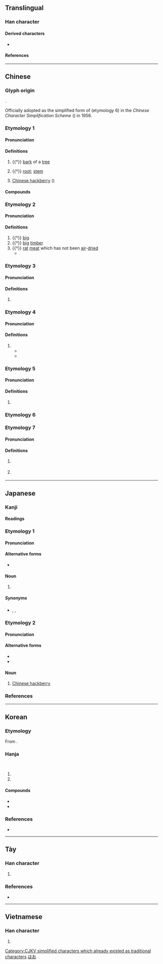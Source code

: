 {{also|樸}}
{{character info}}

==Translingual==
{{stroke order|strokes=6}}

===Han character===
{{Han char|rn=75|rad=木|as=02|sn=6|four=43900|canj=DY|ids=⿰木卜}}

====Derived characters====
* {{l|mul|[[𠡙]], [[𠧭]], [[烞]], [[𬇑]]}}

====References====
{{Han ref|kx=0510.040|dkj=14428|dj=0894.030|hdz=21154.020|uh=6734}}

[[Category:CJKV simplified characters which already existed as traditional characters]]

----

==Chinese==
{{rfc|zh}}

===Glyph origin===
{{Han etym}}
{{Han compound|木|卜|ls=psc|c1=s|c2=p}}.

Officially adopted as the simplified form of {{zh-l|*樸}} (etymology 6) in the ''Chinese Character Simplification Scheme'' ({{lw|zh|pref=《|s:漢字簡化方案|漢字簡化方案|suf=》}}) in 1956.

===Etymology 1===
{{zh-forms}}

====Pronunciation====
{{zh-pron
|m=pò
|c=pok3
|md=páuk
|mn=phoh
|mn-t=poh4/pog4
|mn-t_note=poh4 - vernacular; pog4 - literary
|w=4phoq
|mc=y
|oc=y
|cat=n
}}

====Definitions====
{{zh-hanzi}}

# {{†}} [[bark]] of a [[tree]]
#: {{zh-x|朴。木 皮 也。从 木 , 卜 聲 |ref=Shuowen}}
# {{†}} [[root]]; [[stem]]
#: {{zh-x|普 木 切，音 扑。本 也 | [[fanqie|Fanqie]] spelling {{l|zh|普}} + {{l|zh|木}}, pronounced {{l|zh|扑}}. [The meaning] is {{l|zh|本}} | ref={{lw|zh|玉篇}}}}
# [[Chinese hackberry]] ({{taxlink|Celtis sinensis|species}})

====Compounds====
{{zh-der|fold=1|厚朴|朴硝|朴資茅斯|朴樹|朴仔}}

===Etymology 2===
{{zh-forms}}
{{rfe|zh|related to 樸 (plain and simple)? related to 樸 (unworked wood)? related to 璞 (unworked jade) (Schuessler, 2007)?}}

====Pronunciation====
{{zh-pron
|m=朴
|c=pok3
|mc=y
|oc=y
|cat=a,n
}}

====Definitions====
{{zh-hanzi}}

# {{†}} [[big]]
# {{†}} [[big]] [[timber]]
# {{†}} [[rat]] [[meat]] which has not been [[air]]-[[dried]]
#* {{zh-x|鄭 人 謂 玉 未 理 者 璞，周 人 謂 鼠 未 腊 者 朴。周 人 懷 朴，過 鄭 賈 曰：「欲 買 朴 乎？」鄭 賈 曰：「欲 之。」出 其 朴，視 之，乃 鼠 也。因 謝 不 取。今 ^平原 君 自 以 賢，顯名 於 天下，然 降 其 主 父 ^沙丘 而 臣 之。天下 之 王 尚 猶 尊 之，是 天下 之 王 不如 鄭 賈{gǔ} 之 智 也，眩 於 名，不知 其 實 也。」|The people from the state of Zheng gave the name {{zh-l|璞}} for unrefined jade that is not yet carved or polished while the people from the state of Zhou gave the name {{zh-l|朴|tr=pǔ}} for rat meat which has not been air-dried.</br>A man from Zhou holding {{zh-l|朴|tr=pǔ}} went to see a businessman in Zheng and asked, "Do you want to buy some {{zh-l|朴|tr=pǔ}}?". The businessman replied, "Yes, I would like to". The man from Zhou held out his {{zh-l|朴|tr=pǔ}}. The businessman saw that it was a rat. And so he declined to take it.<br>Now the Prince of Pingyuan has a distinguished reputation throughout the world as a man of worth and ability. But he degraded his ruler's father at Shaqiu and treated him as a subject. And yet and kings throughout the world have less understanding than the merchant of Zheng. They are dazzled by a name and do not know what he really is.|ref=Zhanguoce}}

===Etymology 3===
{{zh-forms}}

====Pronunciation====
{{zh-pron
|m=Pú
|cat=pn
}}

====Definitions====
{{zh-hanzi}}

# {{surname|zh|historical}} {{n-g|used by the Yi ({{l|zh|夷}}) people.}}
#: {{zh-x|九月，巴 七 姓 夷 王 @朴{Pú}胡、賨 邑侯 @^杜濩{huò} 舉 巴 夷、賨 民 來附，於是 分 巴 郡，以 ^胡 爲 巴 東 太守，^濩{huò} 為 巴 西 太守，|ref=Sanguozhi}}
#: {{zh-x|夷 狄 大 姓。有 朴 氏 與 樸 同 |ref=通志畧}}

===Etymology 4===
{{zh-forms}}
{{zh-wp|zh:朴姓}}

====Pronunciation====
{{zh-pron
|m=Piáo,Pú,1nb=standard in Mainland,2nb=standard in Taiwan
|c=pok3,piu4
|mn=xm:Phiâu/xm,qz:Phok
|mn-t=piao5/piou5
|w=4phoq
|cat=pn
}}

====Definitions====
{{zh-hanzi}}

# {{surname|zh|from=Korean}}
#* {{zh-x|國人 多 ^金、^朴{Piáo} 兩 姓，異姓 不 為{wéi} 婚。|There were many Kims and '''Park'''s in the country, but they did not marry with other last names.|ref=Jiutangshu}}
#* {{zh-x|王 姓 ^金，貴人 姓 ^朴{Piáo}，民 無 氏 有 名。|The king's last name was Kim, the noble man's last name was '''Park''', the people had no last name, but only a name.|ref=Xintangshu}}

===Etymology 5===
{{zh-forms}}

====Pronunciation====
{{zh-pron
|m=pō
|c=pok3,po1
|mn-t=poh4/pog4
|mn-t_note=poh4 - vernacular; pog4 - literary
|cat=n
}}

====Definitions====
{{zh-hanzi}}

# {{lb|zh|historical}} {{zh-only|朴刀|[[ancient]] [[sword]] with a long [[blade]] and a short [[hilt]]}}

===Etymology 6===
{{zh-see|樸}}

===Etymology 7===

====Pronunciation====
{{zh-pron
|m=pū
|mc=y
|oc=y
|cat=n,v
}}

====Definitions====
{{zh-hanzi}}

# {{lb|zh|obsolete}} {{zh-alt-form|扑|to [[hit]]}}
# {{lb|zh|obsolete}} {{zh-alt-form|扑|[[instrument]] of [[torture]] of [[beat]]ing}}

----

==Japanese==

===Kanji===
{{ja-kanji|grade=c|rs=木02}}

====Readings====
{{ja-readings
|goon=ほく
|kanon=はく
|kanyoon=ぼく
|kun=ほお-, ほう-
}}

===Etymology 1===
{{ja-kanjitab|ほお|yomi=k}}

====Pronunciation====
{{ja-pron|yomi=k|ほお|acc=1|acc_ref=DJR,NHK}}

====Alternative forms====
* {{ja-l|厚朴}}

====Noun====
{{ja-noun|ほお|hhira=ほほ}}

# {{vern|Japanese bigleaf magnolia}}

=====Synonyms=====
* {{ja-r|朴の木|ほおのき}}, {{ja-r|厚朴|こうぼく}}, {{ja-r|朴柏|ほおがしわ}}

===Etymology 2===
{{ja-kanjitab|えのき|yomi=irr}}

====Pronunciation====
{{ja-pron|yomi=irr|えのき|acc=0|acc_ref=DJR,NHK}}

====Alternative forms====
* {{ja-l|榎}}
* {{ja-l|𪱻}}

====Noun====
{{ja-noun|えのき|エノキ}}

# [[Chinese hackberry]]

===References===
<references/>

[[Category:ja:Trees|ほお]]

----

==Korean==

===Etymology===
From {{der|ko|ltc|-}} {{ltc-l|朴|id=1}}.

===Hanja===
{{ko-hanja-search}}
{{ko-hanja|성씨|박}}<br>
{{ko-hanja|순박하다|순박할|박}}

# {{hanja form of|박|{{surname|ko}}.}}
# {{hanja form of|박|[[naive]]; [[simple]]}}

====Compounds====
{{der-top|Compounds}}
* {{ko-l|순박|淳朴}}
* {{ko-l|소박|素朴}}
{{der-bottom}}

===References===
* {{R:hanjadoc|4800}}

----

==Tày==

===Han character===
{{head|tyz|Han character}}

# {{tyz-Nom form of|vủc}}

===References===
* {{r:tyz:tdcnt}}

----

==Vietnamese==

===Han character===
{{vi-readings|readings=phắc,phác,vóc|rs=木12}}

# {{rfdef|vi|sort=木12}}